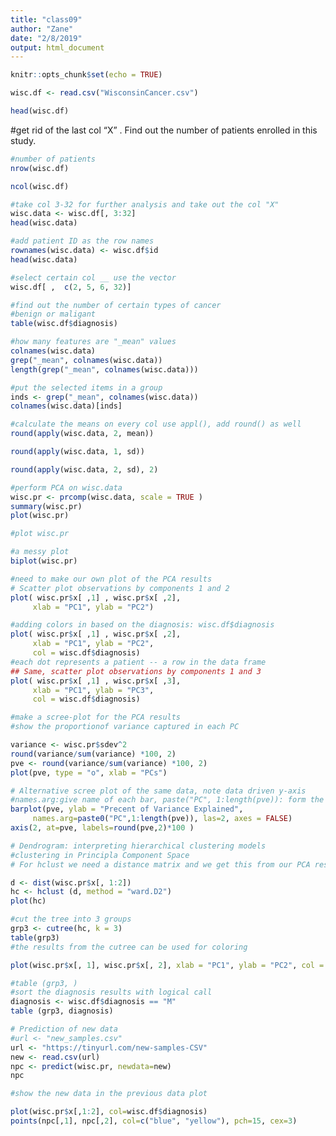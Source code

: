 ```yaml
---
title: "class09"
author: "Zane"
date: "2/8/2019"
output: html_document
---
```


```r
knitr::opts_chunk$set(echo = TRUE)
```

```r
wisc.df <- read.csv("WisconsinCancer.csv")

```

```r
head(wisc.df)
```

#get rid of the last col "X" . Find out the number of patients enrolled in this study.
```r
#number of patients
nrow(wisc.df)
```

```r
ncol(wisc.df)
```

```r
#take col 3-32 for further analysis and take out the col "X"
wisc.data <- wisc.df[, 3:32]
head(wisc.data)
```

```r
#add patient ID as the row names 
rownames(wisc.data) <- wisc.df$id
head(wisc.data)
```

```r
#select certain col __ use the vector
wisc.df[ ,  c(2, 5, 6, 32)]
```


```r
#find out the number of certain types of cancer
#benign or maligant
table(wisc.df$diagnosis)
```

```r
#how many features are "_mean" values
colnames(wisc.data)
grep("_mean", colnames(wisc.data))
length(grep("_mean", colnames(wisc.data)))

```

```r
#put the selected items in a group
inds <- grep("_mean", colnames(wisc.data))
colnames(wisc.data)[inds]
```


```r
#calculate the means on every col use appl(), add round() as well
round(apply(wisc.data, 2, mean))

round(apply(wisc.data, 1, sd))

round(apply(wisc.data, 2, sd), 2)
```

```r
#perform PCA on wisc.data
wisc.pr <- prcomp(wisc.data, scale = TRUE )
summary(wisc.pr)
plot(wisc.pr)
```

```r
#plot wisc.pr

#a messy plot
biplot(wisc.pr)

#need to make our own plot of the PCA results
# Scatter plot observations by components 1 and 2
plot( wisc.pr$x[ ,1] , wisc.pr$x[ ,2], 
     xlab = "PC1", ylab = "PC2")
```

```r
#adding colors in based on the diagnosis: wisc.df$diagnosis
plot( wisc.pr$x[ ,1] , wisc.pr$x[ ,2], 
     xlab = "PC1", ylab = "PC2",
     col = wisc.df$diagnosis)
#each dot represents a patient -- a row in the data frame
## Same, scatter plot observations by components 1 and 3
plot( wisc.pr$x[ ,1] , wisc.pr$x[ ,3], 
     xlab = "PC1", ylab = "PC3",
     col = wisc.df$diagnosis)

```

```r
#make a scree-plot for the PCA results
#show the proportionof variance captured in each PC

variance <- wisc.pr$sdev^2
round(variance/sum(variance) *100, 2)
pve <- round(variance/sum(variance) *100, 2)
plot(pve, type = "o", xlab = "PCs")
```

```r
# Alternative scree plot of the same data, note data driven y-axis
#names.arg:give name of each bar, paste("PC", 1:length(pve)): form the names with the paste function
barplot(pve, ylab = "Precent of Variance Explained",
     names.arg=paste0("PC",1:length(pve)), las=2, axes = FALSE)
axis(2, at=pve, labels=round(pve,2)*100 )
```


```r
# Dendrogram: interpreting hierarchical clustering models
#clustering in Principla Component Space
# For hclust we need a distance matrix and we get this from our PCA resultes (i.e. wisc.pr$x)

d <- dist(wisc.pr$x[, 1:2])
hc <- hclust (d, method = "ward.D2")
plot(hc)

#cut the tree into 3 groups
grp3 <- cutree(hc, k = 3)
table(grp3)
#the results from the cutree can be used for coloring

plot(wisc.pr$x[, 1], wisc.pr$x[, 2], xlab = "PC1", ylab = "PC2", col = grp3)

#table (grp3, )
#sort the diagnosis results with logical call
diagnosis <- wisc.df$diagnosis == "M"
table (grp3, diagnosis)
```

```r
# Prediction of new data
#url <- "new_samples.csv"
url <- "https://tinyurl.com/new-samples-CSV"
new <- read.csv(url)
npc <- predict(wisc.pr, newdata=new)
npc


```

```r
#show the new data in the previous data plot

plot(wisc.pr$x[,1:2], col=wisc.df$diagnosis)
points(npc[,1], npc[,2], col=c("blue", "yellow"), pch=15, cex=3)

```

























